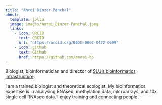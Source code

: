 ```yaml
---
title: "Amrei Binzer-Panchal"
about: 
  template: jolla
  image: images/Amrei_Binzer-Panchal.jpeg
  links:
    - icon: ORCID
      text: ORCID
      url: "https://orcid.org/0000-0002-0472-0609"
    - icon: github
      text: Github
      href: https://github.com/amrei-bp
---
```

 
Biologist, bioinformatician and director of [SLU's bioinformatics infrastructure](www.slubi.se). 

I am a trained biologist and theoretical ecologist. My bioinformatics expertise is in analysing RNAseq, methylation data, microarrays, and 10x single cell RNAseq data. I enjoy training and connecting people.
